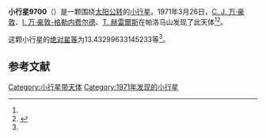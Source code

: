 {{Infobox planet
| bgcolour = #FFFFC0
| name = 9700 Paech
| symbol = 
| image = 
| caption = 
| discovery = yes
| discovery_ref = 
| discoverer = [[C._J._万·豪敦|C. J. 万·豪敦]]、[[I._万·豪敦-格勒内费尔德|I. 万·豪敦-格勒内费尔德]]、[[T._赫雷爾斯|T. 赫雷爾斯]]
| discovery_site = [[帕洛马山|帕洛马山]] 
| discovered = 1971年3月26日
| designations = yes
| mp_name = 
| named_after = 
| alt_names = 3058 T-1/ 1985 QU4 / 1996 CH
| mp_category = [[主带小行星|主带小行星]]
| orbit_ref = <ref name="a">[http://ssd.jpl.nasa.gov/sbdb.cgi?sstr=9700 9700 Paech] {{Wayback|url=http://ssd.jpl.nasa.gov/sbdb.cgi?sstr=9700 |date=20140901232639 }}，小行星數據庫瀏覽器（JPL Small-Body Database Browser）－[[美国国家航空航天局|美国国家航空航天局]]喷气推进实验室</ref>
| epoch = 2456400.5 (2013年4月18日更新)
| aphelion = {{convert|2.55332415087132|AU|km|3|abbr=on|lk=out}}
| perihelion = {{convert|1.827995786696837|AU|km|3|abbr=on}}
| semimajor = {{convert|2.190659968784078|AU|km|3|abbr=on}}
| eccentricity = 0.165550194
| period = 1184.297698 [[日|日]]<br />3.24[[儒略年|儒略年]]
| avg_speed = 
| inclination = 6.242875312422865
| asc_node = 352.3310576817743
| mean_anomaly = 
| arg_peri = 13.43299633145233
| satellites = 
| physical_characteristics = yes
| dimensions = 
| mass = 
| density = 
| surface_grav = 
| escape_velocity = 
| sidereal_day = 
| axial_tilt = 
| pole_ecliptic_lat = 
| pole_ecliptic_lon = 
| albedo = 
| temperatures= 
| temp_name1 = 
| mean_temp_1 = 
| max_temp_1 = 
| temp_name2 = 
| max_temp_2 = 
| spectral_type = 
| abs_magnitude = 13.43299633145233
}}

'''小行星9700'''（{{lang-en|9700 Paech}}）是一颗围绕[[太阳|太阳]][[公转|公转]]的[[小行星|小行星]]。1971年3月26日，[[C._J._万·豪敦|C. J. 万·豪敦]]、[[I._万·豪敦-格勒内费尔德|I. 万·豪敦-格勒内费尔德]]、[[T._赫雷爾斯|T. 赫雷爾斯]]在帕洛马山发现了此天体<ref name="a" /><ref>{{cite news|title=小行星列表|url=http://cfa-www.harvard.edu/iau/lists/NumberedMPs.txt|accessdate=2013-07-08|newspaper=哈佛大学|archive-date=2008-05-17|archive-url=https://web.archive.org/web/20080517010638/http://cfa-www.harvard.edu/iau/lists/NumberedMPs.txt|dead-url=no}}</ref>。

这颗小行星的[[绝对星等|绝对星等]]为13.43299633145233等<ref name="a" />。

==参考文献==
{{reflist}}
{{Minor Planet Number|[[小行星9699|小行星9699]]|[[小行星9701|小行星9701]]}}

{{小天体}}

[[Category:小行星带天体|Category:小行星带天体]]
[[Category:1971年发现的小行星|Category:1971年发现的小行星]]

{{asteroid-stub}}
